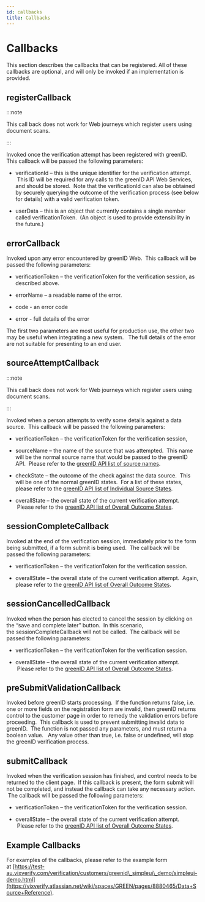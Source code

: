```yaml
---
id: callbacks
title: Callbacks
---
```


# Callbacks

This section describes the callbacks that can be registered. All of these callbacks are optional, and will only be invoked if an implementation is provided.

## registerCallback

:::note

This call back does not work for Web journeys which register users using document scans.

:::

Invoked once the verification attempt has been registered with greenID. This callback will be passed the following parameters:

- verificationId – this is the unique identifier for the verification attempt.  This ID will be required for any calls to the greenID API Web Services, and should be stored.  Note that the verificationId can also be obtained by securely querying the outcome of the verification process (see below for details) with a valid verification token.

- userData – this is an object that currently contains a single member called verificationToken.  (An object is used to provide extensibility in the future.)

## errorCallback

Invoked upon any error encountered by greenID Web.  This callback will be passed the following parameters:

- verificationToken – the verificationToken for the verification session, as described above.

- errorName – a readable name of the error.

- code - an error code

- error - full details of the error

The first two parameters are most useful for production use, the other two may be useful when integrating a new system.   The full details of the error are not suitable for presenting to an end user.  

## sourceAttemptCallback 

:::note

This call back does not work for Web journeys which register users using document scans.

:::

Invoked when a person attempts to verify some details against a data source.  This callback will be passed the following parameters:

- verificationToken – the verificationToken for the verification session,

- sourceName – the name of the source that was attempted.  This name will be the normal source name that would be passed to the greenID API.  Please refer to the [greenID API list of source names](https://vixverify.atlassian.net/wiki/spaces/GREEN/pages/8880465/Data+Source+Reference).

- checkState – the outcome of the check against the data source.  This will be one of the normal greenID states.  For a list of these states, please refer to the [greenID API list of Individual Source States](https://vixverify.atlassian.net/wiki/spaces/GREEN/pages/11206904/Reference+Tables#ReferenceTables-IndividualSourceStates).

- overallState – the overall state of the current verification attempt.  Please refer to the [greenID API list of Overall Outcome States](https://vixverify.atlassian.net/wiki/spaces/GREEN/pages/11206904/Reference+Tables#ReferenceTables-OverallOutcomeStates).   

## sessionCompleteCallback

Invoked at the end of the verification session, immediately prior to the form being submitted, if a form submit is being used.  The callback will be passed the following parameters:

- verificationToken – the verificationToken for the verification session.

- overallState – the overall state of the current verification attempt.  Again, please refer to the [greenID API list of Overall Outcome States](https://vixverify.atlassian.net/wiki/spaces/GREEN/pages/11206904/Reference+Tables#ReferenceTables-OverallOutcomeStates).  

## sessionCancelledCallback

Invoked when the person has elected to cancel the session by clicking on the “save and complete later” button.  In this scenario, the sessionCompleteCallback will not be called.  The callback will be passed the following parameters:

- verificationToken – the verificationToken for the verification session.

- overallState – the overall state of the current verification attempt.  Please refer to the [greenID API list of Overall Outcome States](https://vixverify.atlassian.net/wiki/spaces/GREEN/pages/11206904/Reference+Tables#ReferenceTables-OverallOutcomeStates).

## preSubmitValidationCallback

Invoked before greenID starts processing.  If the function returns false, i.e. one or more fields on the registration form are invalid, then greenID returns control to the customer page in order to remedy the validation errors before proceeding.  This callback is used to prevent submitting invalid data to greenID.  The function is not passed any parameters, and must return a boolean value.   Any value other than true, i.e. false or undefined, will stop the greenID verification process.

## submitCallback

Invoked when the verification session has finished, and control needs to be returned to the client page.  If this callback is present, the form submit will not be completed, and instead the callback can take any necessary action.  The callback will be passed the following parameters:

- verificationToken – the verificationToken for the verification session.

- overallState – the overall state of the current verification attempt.  Please refer to the [greenID API list of Overall Outcome States](https://vixverify.atlassian.net/wiki/spaces/GREEN/pages/11206904/Reference+Tables#ReferenceTables-OverallOutcomeStates).

## Example Callbacks

For examples of the callbacks, please refer to the example form at [https://test-au.vixverify.com/verification/customers/greenid\_simpleui\_demo/simpleui-demo.html](https://vixverify.atlassian.net/wiki/spaces/GREEN/pages/8880465/Data+Source+Reference).
